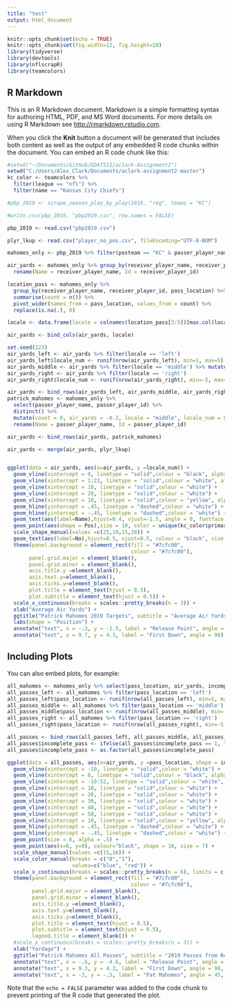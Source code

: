 ---
title: "test"
output: html_document
---

```{r setup, include=FALSE}
knitr::opts_chunk$set(echo = TRUE)
knitr::opts_chunk$set(fig.width=12, fig.height=10) 
library(tidyverse)
library(devtools)
library(nflscrapR)
library(teamcolors)
```

## R Markdown

This is an R Markdown document. Markdown is a simple formatting syntax for authoring HTML, PDF, and MS Word documents. For more details on using R Markdown see <http://rmarkdown.rstudio.com>.

When you click the **Knit** button a document will be generated that includes both content as well as the output of any embedded R code chunks within the document. You can embed an R code chunk like this:

```{r cars, echo=FALSE, warning=FALSE}


#setwd("~/Documents/GitHub/GDAT515/aclark-Assignment2")
setwd("C:/Users/Alex_Clark/Documents/aclark-assignment2-master")
kc_color <- teamcolors %>%
  filter(league == "nfl") %>%
  filter(name == "Kansas City Chiefs")

#pbp_2019 <- scrape_season_play_by_play(2019, "reg", teams = "KC")

#write.csv(pbp_2019, "pbp2019.csv", row.names = FALSE)

pbp_2019 <- read.csv("pbp2019.csv")

plyr_lkup <- read.csv("player_no_pos.csv", fileEncoding="UTF-8-BOM")

mahomes_only <- pbp_2019 %>% filter(posteam == "KC" & passer_player_name == "P.Mahomes" & sack == 0) %>% drop_na(receiver_player_name, air_yards)

air_yards <- mahomes_only %>% group_by(receiver_player_name, receiver_player_id) %>% summarise(count = n(), air_yards = mean(air_yards)) %>%
  rename(Name = receiver_player_name, Id = receiver_player_id)

location_pass <- mahomes_only %>%
  group_by(receiver_player_name, receiver_player_id, pass_location) %>%
  summarise(count = n()) %>%
  pivot_wider(names_from = pass_location, values_from = count) %>%
  replace(is.na(.), 0)

locale <- data.frame(locale = colnames(location_pass[3:5])[max.col(location_pass[3:5],ties.method="first")])

air_yards <- bind_cols(air_yards, locale)

set.seed(223)
air_yards_left <- air_yards %>% filter(locale == 'left')
air_yards_left$locale_num <- runif(nrow(air_yards_left), min=1, max=5)
air_yards_middle <- air_yards %>% filter(locale == 'middle') %>% mutate(locale_num = 0)
air_yards_right <- air_yards %>% filter(locale == 'right')
air_yards_right$locale_num <- runif(nrow(air_yards_right), min=-5, max=-1)

air_yards <- bind_rows(air_yards_left, air_yards_middle, air_yards_right)
patrick_mahomes <- mahomes_only %>%
  select(passer_player_name, passer_player_id) %>%
  distinct() %>%
  mutate(count = 0, air_yards = -0.2, locale = "middle", locale_num = 0) %>%
  rename(Name = passer_player_name, Id = passer_player_id)

air_yards <- bind_rows(air_yards, patrick_mahomes)

air_yards <- merge(air_yards, plyr_lkup)


ggplot(data = air_yards, aes(x=air_yards, y =locale_num)) +
  geom_vline(xintercept = 0, linetype = "solid",colour = "black", alpha = .7) +
  geom_vline(xintercept = 1:21, linetype = "solid",colour = "white", alpha = .3) +
  geom_vline(xintercept = 10, linetype = "solid",colour = "white") +
  geom_vline(xintercept = 20, linetype = "solid",colour = "white") +
  geom_vline(xintercept = 10, linetype = "solid",colour = "yellow", alpha = .7) +
  geom_hline(yintercept = .45, linetype = "dashed",colour = "white") +
  geom_hline(yintercept = -.45, linetype = "dashed",colour = "white") +
  geom_text(aes(label=Name),hjust=0.4, vjust=-1.5, angle = 0, fontface = "bold") +
  geom_point(aes(shape = Pos),size = 10, color = unique(kc_color$primary)) +
  scale_shape_manual(values =c(25,19,15,18)) +
  geom_text(aes(label=No),hjust=0.5, vjust=0.5, colour = "black", size = 4, fontface = "bold") +
  theme(panel.background = element_rect(fill = "#7cfc00",
                                        colour = "#7cfc00"),
       panel.grid.major = element_blank(),
       panel.grid.minor = element_blank(),
       axis.title.y =element_blank(),
       axis.text.y=element_blank(),
       axis.ticks.y=element_blank(),
       plot.title = element_text(hjust = 0.5),
       plot.subtitle = element_text(hjust = 0.5)) +
  scale_x_continuous(breaks = scales::pretty_breaks(n = 3)) +
  xlab("Average Air Yards") +
  ggtitle("Patrick Mahomes 2019 Targets", subtitle = "Average Air Yards From Release Point") +
  labs(shape = "Position") +
  annotate("text", x = -.3, y = -1.5, label = "Release Point", angle = 90) +
  annotate("text", x = 9.7, y = 4.3, label = "First Down", angle = 90)
```

## Including Plots

You can also embed plots, for example:

```{r car, echo=FALSE, warning=FALSE}
all_mahomes <- mahomes_only %>% select(pass_location, air_yards, incomplete_pass)
all_passes_left <- all_mahomes %>% filter(pass_location == 'left')
all_passes_left$pass_location <- runif(nrow(all_passes_left), min=1, max=5)
all_passes_middle <- all_mahomes %>% filter(pass_location == 'middle')
all_passes_middle$pass_location <- runif(nrow(all_passes_middle), min=-.99, max=.99)
all_passes_right <- all_mahomes %>% filter(pass_location == 'right')
all_passes_right$pass_location <- runif(nrow(all_passes_right), min=-5, max=-1)

all_passes <- bind_rows(all_passes_left, all_passes_middle, all_passes_right)
all_passes$incomplete_pass <- ifelse(all_passes$incomplete_pass == 1, "Incomplete", "Complete")
all_passes$incomplete_pass <- as.factor(all_passes$incomplete_pass)

ggplot(data = all_passes, aes(x=air_yards, y =pass_location, shape = incomplete_pass, color = incomplete_pass)) +
  geom_vline(xintercept = -10, linetype = "solid",colour = "white") +
  geom_vline(xintercept = 0, linetype = "solid",colour = "black", alpha = 1) +
  geom_vline(xintercept = -10:52, linetype = "solid",colour = "white", alpha = .3) +
  geom_vline(xintercept = 10, linetype = "solid",colour = "white") +
  geom_vline(xintercept = 20, linetype = "solid",colour = "white") +
  geom_vline(xintercept = 30, linetype = "solid",colour = "white") +
  geom_vline(xintercept = 40, linetype = "solid",colour = "white") +
  geom_vline(xintercept = 50, linetype = "solid",colour = "white") +
  geom_vline(xintercept = 10, linetype = "solid",colour = "yellow", alpha = .7) +
  geom_hline(yintercept = .45, linetype = "dashed",colour = "white") +
  geom_hline(yintercept = -.45, linetype = "dashed",colour = "white") +
  geom_point(size = 6, alpha = .5) +
  geom_point(aes(x=0, y=0), colour="black", shape = 18, size = 7) +
  scale_shape_manual(values =c(15,16)) +
  scale_color_manual(breaks = c("0","1"),
                     values=c("blue", "red")) +
  scale_x_continuous(breaks = scales::pretty_breaks(n = 6), limits = c(-10,52)) +
  theme(panel.background = element_rect(fill = "#7cfc00",
                                        colour = "#7cfc00"),
        panel.grid.major = element_blank(),
        panel.grid.minor = element_blank(),
        axis.title.y =element_blank(),
        axis.text.y=element_blank(),
        axis.ticks.y=element_blank(),
        plot.title = element_text(hjust = 0.5),
        plot.subtitle = element_text(hjust = 0.5),
        legend.title = element_blank()) +
  #scale_x_continuous(breaks = scales::pretty_breaks(n = 3)) +
  xlab("Yardage") +
  ggtitle("Patrick Mahomes All Passes", subtitle = "2019 Passes from Release Point, Colored and Shaped by Completion") +
  annotate("text", x = -.6, y = -4.6, label = "Release Point", angle = 90, fontface = "bold") +
  annotate("text", x = 9.3, y = 4.3, label = "First Down", angle = 90, fontface = "bold") +
  annotate("text", x = -3, y = -.5, label = "Pat Mahomes", angle = 45, size = 3, fontface = "bold")

```

Note that the `echo = FALSE` parameter was added to the code chunk to prevent printing of the R code that generated the plot.
